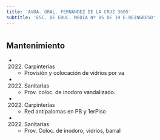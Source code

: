 ```yaml
---
title: 'AVDA. GRAL. FERNANDEZ DE LA CRUZ 3605'
subtitle: 'ESC. DE EDUC. MEDIA Nº 05 DE 19 E.REINGRESO'
---
```


#


## Mantenimiento

*  (2022) Carpinterías 
    + Provisión y colocación de vidrios por va

*  (2022) Sanitarias 
    + Prov. coloc. de inodoro vandalizado.

*  (2022) Carpinterías 
    + Red antipalomas en PB y 1erPiso

*  (2022) Sanitarias 
    + Prov. Coloc. de inodoro, vidrios, barral




